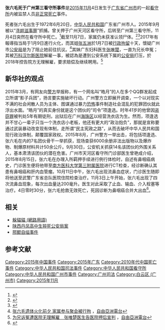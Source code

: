 '''张六毛死于广州第三看守所事件'''是[[2015年11月|2015年11月]]4日发生于[[广东省|广东省]][[广州市|广州市]]的一起[[看守所|看守所]]内被监禁人员[[非正常死亡|非正常死亡]]事件。

死者张六毛出生于1972年6月20日，[[中华人民共和国|中华人民共和国]]广东省广州市人。2015年9月被以“[[寻衅滋事罪|寻衅滋事罪]]”抓捕。曾关押于广州天河区看守所，后转至广州第三看守所，11月4日突然在看守所中死亡。<ref>{{Cite web |url=http://www.rfa.org/mandarin/yataibaodao/renquanfazhi/ql2-11072015112742.html |title=存档副本 |access-date=2015-11-13 |archive-date=2021-03-24 |archive-url=https://web.archive.org/web/20210324185207/https://www.rfa.org/mandarin/yataibaodao/renquanfazhi/ql2-11072015112742.html |dead-url=no }}</ref>截至{{when}}11月7日，家属仍未获准认领尸体。<ref>{{cite web|url=https://chinadigitaltimes.net/chinese/2015/11/%E5%87%AF%E8%BF%AA%E7%A4%BE%E5%8C%BA-%E5%85%B3%E4%BA%8E%E5%BC%A0%E5%85%AD%E6%AF%9B%E4%B9%8B%E6%AD%BB/|title=凯迪社区 - 关于张六毛之死|work=中国数字时代|access-date=2015-11-13|archive-date=2020-11-10|archive-url=https://web.archive.org/web/20201110044216/https://chinadigitaltimes.net/chinese/2015/11/%e5%87%af%e8%bf%aa%e7%a4%be%e5%8c%ba-%e5%85%b3%e4%ba%8e%e5%bc%a0%e5%85%ad%e6%af%9b%e4%b9%8b%e6%ad%bb/|dead-url=no}}</ref><ref>{{cite web|url=https://chinadigitaltimes.net/chinese/2015/11/%E8%87%AA%E7%94%B1%E4%BA%9A%E6%B4%B2-%E5%BC%A0%E5%85%AD%E6%AF%9B%E8%A2%AB%E6%8C%87%E6%AD%A6%E8%A3%85%E6%9A%B4%E5%8A%A8-%E5%AE%B6%E5%B1%9E%E8%AE%A4%E9%A2%86%E5%B0%B8%E4%BD%93/|title=自由亚洲 - 张六毛被指“武装暴动” 家属认领尸体再遭拒绝|work=中国数字时代|access-date=2015-11-08|archive-date=2019-10-13|archive-url=https://web.archive.org/web/20191013133403/https://chinadigitaltimes.net/chinese/2015/11/%e8%87%aa%e7%94%b1%e4%ba%9a%e6%b4%b2-%e5%bc%a0%e5%85%ad%e6%af%9b%e8%a2%ab%e6%8c%87%e6%ad%a6%e8%a3%85%e6%9a%b4%e5%8a%a8-%e5%ae%b6%e5%b1%9e%e8%ae%a4%e9%a2%86%e5%b0%b8%e4%bd%93/|dead-url=no}}</ref>2017年有報導指当局于1月9日進行火化，而其姐[[张五洲|张五洲]]於1月7日被[[行政拘留|行政拘留]]十天，懷疑广州市[[公安局|公安局]]是为了阻止她前往抗议。<ref>[https://www.rfa.org/mandarin/yataibaodao/renquanfazhi/yf2-01082017120255.html  张六毛遗体火化前夕 家属参与聚会被行拘] {{Wayback|url=https://www.rfa.org/mandarin/yataibaodao/renquanfazhi/yf2-01082017120255.html |date=20190607205921 }}，[[自由亞洲電台|自由亞洲電台]]</ref>其妹广东妇科医生[[张唯楚|张唯楚]]，一直为兄长申冤；其被[[万科汉尔斯医院|万科汉尔斯医院]]解雇一事，被認為是遭到公安系统下属的[[公安局|公安局]]打压，於2018年控告院方无理解雇，要求赔偿及继续聘用。<ref>[https://www.rfa.org/cantonese/news/trial-03132018094831.html 为兄诉冤遭医院无理解雇　张唯楚医生告医院押后宣判] {{Wayback|url=https://www.rfa.org/cantonese/news/trial-03132018094831.html |date=20190612190203 }}，[[自由亞洲電台|自由亞洲電台]]</ref>
==新华社的观点==
2015年3月，有网友向[[公安机关|警方]]举报称，有一个网名叫“皓月”的人在多个QQ群发起成立所谓“影子兵团”，扬言要实施破坏行动。广州警方立即展开调查，一个以对现实不满的社会闲散人员为主体、图谋通过暴力[[恐怖主义|恐怖]]事件制造社会混乱的犯罪团伙就此浮出水面。“皓月”的真实身份就是这个团伙的“司令”项逢选。时年41岁的他曾因[[盗窃罪|盗窃罪]]被判处5年有期徒刑，出狱后在广州[[海珠区|海珠区]]以经营洗衣店为生。然而，项逢选并不甘心一辈子只当一个洗衣店小老板，他还有更大的“政治抱负”，那就是宣称要通过武装暴动改变现有体制，走所谓“民主宪政之路”，从而去破坏中华人民共和国现行政治体制，颠覆国家政权。2015年8月，广州警方一举出击，将包括项逢选、张六毛在内的7名团伙骨干一举抓获，现场查获6000余册非法出版物以及爆炸物、制爆原材料共计50余公斤。9月30日，公安机关抓获14名该团伙的外围关系人，基本肃清该团伙的潜在危害。广州市天河区看守所门诊部医生曾艳成介绍，2015年8月15日，张六毛在办理入所羁押手续进行例行体检时，自述有鼻咽癌病史，门诊医生便将他带至[[南方医科大学|南方医科大学]][[南方医科大学第三附属医院|第三附属医院]]进行CT检查，经诊断确认其患有鼻咽癌和肝内血管瘤。10月11日中午，张六毛出现流鼻血症状，门诊医生随即将他送至武警广东省总队医院住院检查治疗。11月3日上午开始，张六毛出现了四次流鼻血现象，每次出血量达200毫升。医生对此采取了止血、输血、介入栓塞等治疗。4日零时30分，张六毛抢救无效死亡，死因诊断为鼻咽癌合并大出血<ref name="Xinhua News">{{Cite web |url=https://www.thepaper.cn/newsDetail_forward_1393882_1 |title=新华社：广州摧毁“影子兵团”，“制爆专家”关押期间病亡 |access-date=2022-04-12 |archive-date=2022-04-12 |archive-url=https://web.archive.org/web/20220412090439/https://www.thepaper.cn/newsDetail_forward_1393882_1 }}</ref>。
==相关==
*[[躲貓貓_(網路用語)|躲貓貓 (網路用語)]]
*[[陕西丹凤高中生猝死公安局案|陕西丹凤高中生猝死公安局案]]
*[[邢鲲自缢事件|邢鲲自缢事件]]

==参考文献==
{{Reflist|2}}

[[Category:2015年中国事件|Category:2015年中国事件]]
[[Category:2015年广东|Category:2015年广东]]
[[Category:2010年代中国死亡事件|Category:2010年代中国死亡事件]]
[[Category:中华人民共和国司法事件|Category:中华人民共和国司法事件]]
[[Category:中华人民共和国看守所|Category:中华人民共和国看守所]]
[[Category:中华人民共和国广州市事件|Category:中华人民共和国广州市事件]]
[[Category:广州司法|Category:广州司法]]
[[Category:白云区_(广州市)|Category:白云区 (广州市)]]
[[Category:2015年11月|Category:2015年11月]]